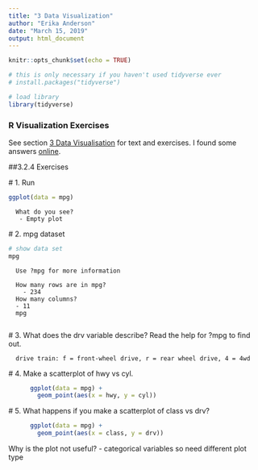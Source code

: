 ```yaml
---
title: "3 Data Visualization"
author: "Erika Anderson"
date: "March 15, 2019"
output: html_document
---
```


```r
knitr::opts_chunk$set(echo = TRUE)

# this is only necessary if you haven't used tidyverse ever
# install.packages("tidyverse")

# load library
library(tidyverse)
```

### R Visualization Exercises

 See section [3 Data Visualisation](https://r4ds.had.co.nz/data-visualisation.html#exercises-4) for text and exercises. I found some answers [online](https://rpubs.com/phi/271994).
 
##3.2.4 Exercises

 # 1. Run 
```r
ggplot(data = mpg)

```
      
      What do you see? 
       - Empty plot

 # 2. mpg dataset
```r
# show data set
mpg

```
      
      Use ?mpg for more information
    
      How many rows are in mpg? 
        - 234 
      How many columns? 
      - 11
      mpg
      
 # 3. What does the drv variable describe? Read the help for ?mpg to find out.

      drive train: f = front-wheel drive, r = rear wheel drive, 4 = 4wd

 # 4. Make a scatterplot of hwy vs cyl.
 
```r

      ggplot(data = mpg) +
        geom_point(aes(x = hwy, y = cyl))

```
 
 # 5. What happens if you make a scatterplot of class vs drv? 
```r
      ggplot(data = mpg) +
        geom_point(aes(x = class, y = drv))

```
 
 Why is the plot not useful?
   - categorical variables so need different plot type

